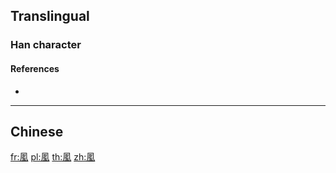{{character info/new}}
==Translingual==

===Han character===
{{Han char|rn=16|rad=几|as=09|sn=11|four=|canj=HNMBG,HNMNI|ids=⿵夙玉}}

====References====
* {{Han ref|kx=0134.301|hdz=10278.090|uh=34D8|ud=13528}}

----

==Chinese==
{{zh-see|玊|v}}

[[fr:㓘]]
[[pl:㓘]]
[[th:㓘]]
[[zh:㓘]]